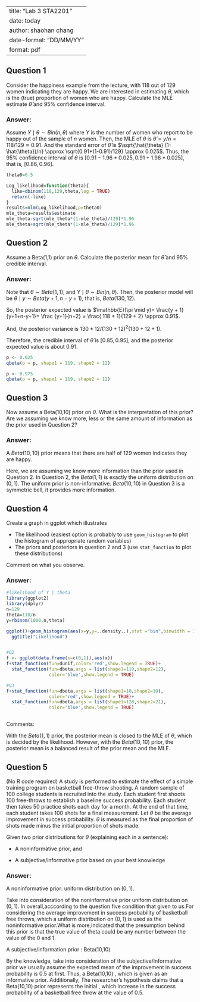 
---
title: "Lab 3 STA2201"
date: today
author: shaohan chang 
date-format: "DD/MM/YY"
format: pdf
---

## Question 1

Consider the happiness example from the lecture, with 118 out of 129 women indicating they are happy. We are interested in estimating $\theta$, which is the (true) proportion of women who are happy. Calculate the MLE estimate $\hat{\theta}$ and 95% confidence interval. 

### Answer:
Assume $Y \mid \theta \sim Bin(n,\theta)$ where $Y$ is the number of women who report to be happy out of the sample of $n$ women. Then, the MLE of $\theta$ is $\hat{\theta}=y/n=118/129 \approx 0.91$. And the standard error of $\hat{\theta}$ is $\sqrt{\hat{\theta} (1-\hat{\theta})/n} \approx \sqrt{0.91*(1-0.91)/129} \approx 0.025$. Thus, the 95\% confidence interval of $\theta$ is $[0.91-1.96*0.025,0.91+1.96*0.025]$, that is, $[0.86, 0.96]$.

```r

theta0=0.5

Log_likelihood=function(theta){
  like=dbinom(118,129,theta,log = TRUE)
  return(-like)
}
results=nlm(Log_likelihood,p=theta0)
mle_theta=results$estimate
mle_theta-sqrt(mle_theta*(1-mle_theta)/129)*1.96
mle_theta+sqrt(mle_theta*(1-mle_theta)/129)*1.96


```



## Question 2

Assume a Beta(1,1) prior on $\theta$. Calculate the posterior mean for $\hat{\theta}$ and 95% credible interval. 

### Answer:

Note that $\theta \sim Beta(1,1)$, and $Y \mid \theta \sim Bin(n,\theta)$. Then, the posterior model will be $\theta \mid y \sim Beta(y+1,n-y+1)$, that is, $Beta(130,12)$. 

So, the posterior expected value is $\mathbb{E}(\pi \mid y)= \frac{y + 1}{y+1+n-y+1}= \frac {y+1}{n+2} = \frac{ 118 + 1}{129 + 2} \approx 0.91$.

And, the posterior variance is 
$130*12/(130+12)^2(130+12+1)$.

Therefore, the credible interval of $\hat{\theta}$ is $[0.85,0.95]$, and the posterior expected value is about 0.91. 




```r
p <- 0.025
qbeta(p = p, shape1 = 119, shape2 = 12)

p <- 0.975
qbeta(p = p, shape1 = 119, shape2 = 12)

```



## Question 3

Now assume a Beta(10,10) prior on $\theta$. What is the interpretation of this prior? Are we assuming we know more, less or the same amount of information as the prior used in Question 2?

### Answer:

A $Beta(10,10)$ prior means that there are half of 129 women indicates they are happy.


Here, we are assuming we know more information than the prior used in Question 2. In Question 2, the $Beta(1,1)$ is exactly the uniform distribution on $(0,1)$. The uniform prior is non-informative. $Beta(10,10)$ in Question 3 is a symmetric bell, it provides more information.  


## Question 4

Create a graph in ggplot which illustrates

- The likelihood (easiest option is probably to use `geom_histogram` to plot the histogram of appropriate random variables)
- The priors and posteriors in question 2 and 3 (use `stat_function` to plot these distributions)

Comment on what you observe. 

### Answer:

```r
#likelihood of Y | theta 
library(ggplot2)
library(dplyr)
n=129
theta=118/n
y=rbinom(1000,n,theta)

ggplot()+geom_histogram(aes(x=y,y=..density..),stat ="bin",binwidth = 1)+
  ggtitle("Likelihood")


#Q2
f <- ggplot(data.frame(x=c(0,1)),aes(x))
f+stat_function(fun=dunif,color='red',show.legend = TRUE)+
  stat_function(fun=dbeta,args = list(shape1=119,shape2=12),
                color='blue',show.legend = TRUE)

#Q3
f+stat_function(fun=dbeta,args = list(shape1=10,shape2=10),
                color='red',show.legend = TRUE)+
  stat_function(fun=dbeta,args = list(shape1=128,shape2=21),
                color='blue',show.legend = TRUE)



```


Comments:

With the $Beta(1,1)$ prior, the posterior mean is closed to the MLE of $\theta$, which is decided by the likelihood. However, with the $Beta(10,10)$ prior, the posterior mean is a balanced result of the prior mean and the MLE.




## Question 5

(No R code required) A study is performed to estimate the effect of a simple training program on basketball free-throw shooting. A random sample of 100 college students is recruited into the study. Each student first shoots 100 free-throws to establish a baseline success probability. Each student then takes 50 practice shots each day for a month. At the end of that time, each student takes 100 shots for a final measurement. Let $\theta$ be the average improvement in success probability. $\theta$ is measured as the final proportion of shots made minus the initial proportion of shots made. 

Given two prior distributions for $\theta$ (explaining each in a sentence):

- A noninformative prior, and

- A subjective/informative prior based on your best knowledge





### Answer:

A noninformative prior: 
uniform distribution on $(0,1)$.

Take into consideration of the noninformative prior uniform distribution on $(0,1)$. In overall,acccording to the question five condition that given to us.For considering the average improvement in success probability of basketball free throws, which a uniform distribution on $(0,1)$ is used as the noninformative prior.What is more,indicated that the presumption behind this prior is that the true value of theta could be any number between the value of the 0 and 1.


A subjective/information prior : Beta(10,10)

By the knowledge, take into consideration of the subjective/informative prior we usually assume the expected mean of the improvement in success probability is 0.5 at first. Thus, a Beta(10,10) , which is given as an informative prior. Additionally, The researcher's hypothesis claims that a Beta(10,10) prior represents the initial , which increase in the success probability of a basketball free throw at the value of 0.5.


